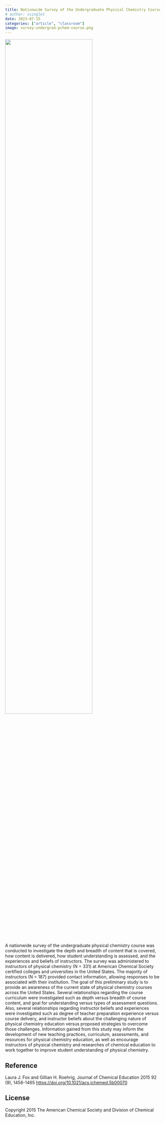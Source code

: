```yaml
---
title: Nationwide Survey of the Undergraduate Physical Chemistry Course
# author: ssinglet
date: 2023-07-15
categories: ["article", "classroom"]
image: survey-undergrad-pchem-course.png
---
```


![](survey-undergrad-pchem-course.png){width="75%"}

A nationwide survey of the undergraduate physical chemistry course was
conducted to investigate the depth and breadth of content that is
covered, how content is delivered, how student understanding is
assessed, and the experiences and beliefs of instructors. The survey
was administered to instructors of physical chemistry (N = 331) at
American Chemical Society certified colleges and universities in the
United States. The majority of instructors (N = 187) provided contact
information, allowing responses to be associated with their
institution. The goal of this preliminary study is to provide an
awareness of the current state of physical chemistry courses across
the United States. Several relationships regarding the course
curriculum were investigated such as depth versus breadth of course
content, and goal for understanding versus types of assessment
questions. Also, several relationships regarding instructor beliefs
and experiences were investigated such as degree of teacher
preparation experience versus course delivery, and instructor beliefs
about the challenging nature of physical chemistry education versus
proposed strategies to overcome those challenges. Information gained
from this study may inform the development of new teaching practices,
curriculum, assessments, and resources for physical chemistry
education, as well as encourage instructors of physical chemistry and
researches of chemical education to work together to improve student
understanding of physical chemistry.

## Reference
Laura J. Fox and Gillian H. Roehrig, Journal of Chemical Education 2015 92 (9), 1456-1465
[https://doi.org/10.1021/acs.jchemed.5b00070](https://doi.org/10.1021/acs.jchemed.5b00070)

## License
Copyright 2015 The American Chemical Society and Division of Chemical Education, Inc.
